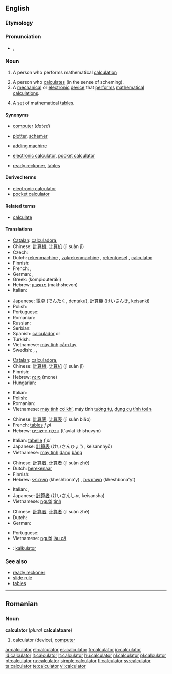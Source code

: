 ==English==
{{wikipedia}}

===Etymology===
{{suffix|calculate|or}}

===Pronunciation===
* {{IPA|/ˈkæl.kjə.leɪ.tə(r)/}}, {{SAMPA|/"k{l.kj@.lEi.t@/}}

===Noun===
{{en-noun}}

# <!--DefA-->{{dated}} A person who performs mathematical [[calculation]]
# <!--DefB-->A person who [[calculate]]s (in the sense of scheming).
# <!--DefC-->A [[mechanical]] or [[electronic]]  [[device]] that [[perform]]s [[mathematical]] [[calculation]]s.
# <!--DefD-->{{obsolete}} A [[set]] of mathematical [[table]]s.

====Synonyms====
* <!--DefA-->{{sense|person who performs mathematical calculations}} [[computer]] (''dated'')
* <!--DefB-->{{sense|person who schemes}} [[plotter]], [[schemer]]
* <!--DefC-->{{sense|mechanical device}} [[adding machine]]
* <!--DefD-->{{sense|electronic device}} [[electronic calculator]], [[pocket calculator]]
* <!--DefE-->{{sense|mathematical tables}} [[ready reckoner]], [[table]]s

====Derived terms====
* [[electronic calculator]]
* [[pocket calculator]]

====Related terms====
* [[calculate]]

====Translations====
{{trans-top|electronic device that performs mathematical calculations}}
* [[Catalan]]: [[calculadora]],{{f}}
* Chinese: [[計算機]], [[计算机]] (jì suàn jī)
* Czech: {{t+|cs|kalkulačka|f}}
* Dutch: [[rekenmachine]] {{f}}, [[zakrekenmachine]] {{f}}, [[rekentoesel]] {{n}} {{i|Flemish}}, [[calculator#Dutch|calculator]] {{m}}
* Finnish: {{t+|fi|laskin}}
* French: {{t+|fr|calculatrice|f}}, {{t+|fr|calculette|f}}
* German: {{t+|de|Rechner|m}}, {{t+|de|Taschenrechner|m}}
* Greek: {{t|el|κομπιουτεράκι|n|sc=Grek}} (kompiouteráki)
* Hebrew: [[מחשבון]] (makhshevon) {{m}}
* Italian: {{t+|it|calcolatrice|f}}
{{trans-mid}}
* Japanese: [[電卓]] (でんたく, dentaku), [[計算機]] (けいさんき, keisanki)
* Polish: {{t+|pl|kalkulator|m}}
* Portuguese: {{t+|pt|calculadora|f}}
* Romanian: {{t-|ro|calculator}}
* Russian: {{t+|ru|калькулятор|m|sc=Cyrl}}
* Serbian: {{t-|sr|računalo|n}}
* Spanish: [[calculador]] {{m}} or {{f}}
* Turkish: {{t+|tr|hesap makinesi}}
* Vietnamese: [[máy tính]] [[cầm tay]]
* Swedish: {{t|sv|räknare|c}}, {{t|sv|miniräknare|c}}, {{t|sv|kalkylator|c}}
{{trans-bottom}}

{{trans-top|mechanical device that performs mathematical calculations}}
* [[Catalan]]: [[calculadora]],{{f}}
* Chinese: [[計算機]], [[计算机]] (jì suàn jī)
* Finnish: {{t+|fi|laskin}}
* Hebrew: [[מונה]] (mone) {{m}}
* Hungarian: {{t+|hu|számológép}}
{{trans-mid}}
* Italian: {{t+|it|calcolatrice}}
* Polish: {{t+|pl|kalkulator|m}}
* Romanian: {{t-|ro|calculator}}
* Vietnamese: [[máy tính]] [[cơ khí]], máy tính [[tương tự]], [[dụng cụ]] [[tính toán]]
{{trans-bottom}}

{{trans-top|set of mathematical tables}}
* Chinese: [[計算表]], [[计算表]] (jì suàn biǎo)
* French: [[table#French|table]]s ''f pl''
* Hebrew: [[טבלת חישובים]] (t'avlat khishuvym) {{f}}
{{trans-mid}}
* Italian: [[tabella|tabelle]] ''f pl''
* Japanese: [[計算表]] (けいさんひょう, keisannhyō)
* Vietnamese: [[máy tính]] [[dạng]] [[bảng]]
{{trans-bottom}}

{{trans-top|dated: a person who performs mathematical calculations}}
* Chinese: [[計算者]], [[计算者]] (jì suàn zhě)
* Dutch: [[berekenaar]] {{m}}
* Finnish: {{t-|fi|laskija}}
* Hebrew: [[חשבונאי]] (kheshbona'y) {{m}}, [[חשבונאית]] (kheshbona'yt) {{f}}
{{trans-mid}}
* Italian: {{t+|it|calcolatore|m}}, {{t+|it|calcolatrice|f}}
* Japanese: [[計算者]] (けいさんしゃ, keisansha)
* Vietnamese: [[người]] [[tính]]
{{trans-bottom}}

{{trans-top|person who calculates (in the sense of scheming)}}
* Chinese: [[計算者]], [[计算者]] (jì suàn zhě)
* Dutch: {{t-|nl|planner|m}}
* German: {{t+|de|Rechner|m}}
{{trans-mid}}
* Portuguese: {{t+|pt|calculista|m}}
* Vietnamese: [[người]] [[láu cá]]
{{trans-bottom}}

{{checktrans-top}}
* {{ttbc|Indonesian}}: [[kalkulator]]
{{trans-bottom}}

===See also===
* [[ready reckoner]]
* [[slide rule]]
* [[table]]s

----

==Romanian==

===Noun===
'''calculator''' {{n}} (''plural'' '''calculatoare''')

# calculator (device), [[computer]]

[[ar:calculator]]
[[el:calculator]]
[[es:calculator]]
[[fr:calculator]]
[[io:calculator]]
[[id:calculator]]
[[it:calculator]]
[[lt:calculator]]
[[hu:calculator]]
[[nl:calculator]]
[[pl:calculator]]
[[pt:calculator]]
[[ru:calculator]]
[[simple:calculator]]
[[fi:calculator]]
[[sv:calculator]]
[[ta:calculator]]
[[te:calculator]]
[[vi:calculator]]